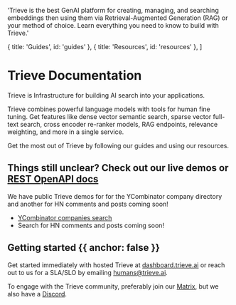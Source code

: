 
  'Trieve is the best GenAI platform for creating, managing, and searching embeddings then using them via Retrieval-Augmented Generation (RAG) or your method of choice. Learn everything you need to know to build with Trieve.'

  { title: 'Guides', id: 'guides' },
  { title: 'Resources', id: 'resources' },
]

<HeroPattern />

# Trieve Documentation

Trieve is Infrastructure for building AI search into your applications.

<Note>

Trieve combines powerful language models with tools for human fine tuning. Get features like dense vector semantic search, sparse vector full-text search, cross encoder re-ranker models, RAG endpoints, relevance weighting, and more in a single service.

</Note>

Get the most out of Trieve by following our guides and using our resources.

## Things still unclear? Check out our live demos or [REST OpenAPI docs](https://api.trieve.ai/redoc)

We have public Trieve demos for for the YCombinator company directory and another for HN comments and posts coming soon!

- [YCombinator companies search](https://yc.trieve.ai)
- Search for HN comments and posts coming soon!

## Getting started {{ anchor: false }}

Get started immediately with hosted Trieve at [dashboard.trieve.ai](https://dashboard.trieve.ai) or reach out to us for a SLA/SLO by emailing humans@trieve.ai.

To engage with the Trieve community, preferably join our [Matrix](https://matrix.to/#/#trieve-general:matrix.zerodao.gg), but we also have a [Discord](https://discord.gg/arguflow).

<Guides />

<Resources />
